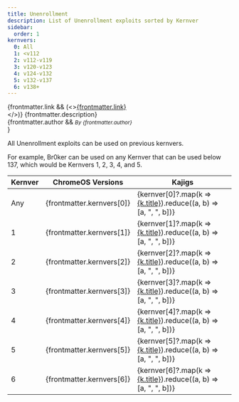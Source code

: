 ```yaml
---
title: Unenrollment
description: List of Unenrollment exploits sorted by Kernver
sidebar:
  order: 1
kernvers:
  0: All
  1: <v112
  2: v112-v119
  3: v120-v123
  4: v124-v132
  5: v132-v137
  6: v138+
---
```


{frontmatter.link && (<><a href={frontmatter.link}>{frontmatter.link}</a><br/></>)}
{frontmatter.description}<br/>
{frontmatter.author && <small><i>By {frontmatter.author}</i><br/></small>}


All Unenrollment exploits can be used on previous kernvers.

For example, Br0ker can be used on any Kernver that can be used below 137, which would be Kernvers 1, 2, 3, 4, and 5.

| Kernver | ChromeOS Versions | Kajigs |
| ------- | ----------------- | ------ |
| Any     | {frontmatter.kernvers[0]} | {kernver[0]?.map(k => <a href={k.slug}>{k.title}</a>).reduce((a, b) => [a, ", ", b])} |
| 1       | {frontmatter.kernvers[1]} | {kernver[1]?.map(k => <a href={k.slug}>{k.title}</a>).reduce((a, b) => [a, ", ", b])} |
| 2       | {frontmatter.kernvers[2]} | {kernver[2]?.map(k => <a href={k.slug}>{k.title}</a>).reduce((a, b) => [a, ", ", b])} |
| 3       | {frontmatter.kernvers[3]} | {kernver[3]?.map(k => <a href={k.slug}>{k.title}</a>).reduce((a, b) => [a, ", ", b])} |
| 4       | {frontmatter.kernvers[4]} | {kernver[4]?.map(k => <a href={k.slug}>{k.title}</a>).reduce((a, b) => [a, ", ", b])} |
| 5       | {frontmatter.kernvers[5]} | {kernver[5]?.map(k => <a href={k.slug}>{k.title}</a>).reduce((a, b) => [a, ", ", b])} |
| 6       | {frontmatter.kernvers[6]} | {kernver[6]?.map(k => <a href={k.slug}>{k.title}</a>).reduce((a, b) => [a, ", ", b])} |
